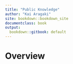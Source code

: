 ```yaml
---
title: "Public Knowledge"
author: "Kai Aragaki"
site: bookdown::bookdown_site
documentclass: book
output:
  bookdown::gitbook: default
---
```

  
# Overview
